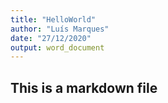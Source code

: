 ```yaml
---
title: "HelloWorld"
author: "Luís Marques"
date: "27/12/2020"
output: word_document
---
```


## This is a markdown file